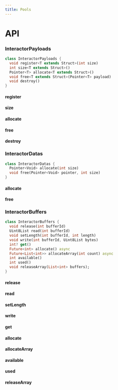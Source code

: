 ```yaml
---
title: Pools
---
```


# API

### InteractorPayloads 

```dart title="Declaration"
class InteractorPayloads {
  void register<T extends Struct>(int size)
  int size<T extends Struct>()
  Pointer<T> allocate<T extends Struct>()
  void free<T extends Struct>(Pointer<T> payload)
  void destroy()
}
```

#### register
#### size
#### allocate
#### free
#### destroy

### InteractorDatas 

```dart title="Declaration"
class InteractorDatas {
  Pointer<Void> allocate(int size)
  void free(Pointer<Void> pointer, int size)
}
```

#### allocate
#### free

### InteractorBuffers 

```dart title="Declaration"
class InteractorBuffers {
  void release(int bufferId)
  Uint8List read(int bufferId) 
  void setLength(int bufferId, int length)
  void write(int bufferId, Uint8List bytes)
  int? get()
  Future<int> allocate() async
  Future<List<int>> allocateArray(int count) async
  int available()
  int used()
  void releaseArray(List<int> buffers);
}
```

#### release
#### read
#### setLength
#### write
#### get
#### allocate
#### allocateArray
#### available
#### used
#### releaseArray